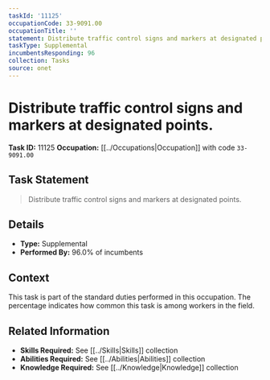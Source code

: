 ```yaml
---
taskId: '11125'
occupationCode: 33-9091.00
occupationTitle: ''
statement: Distribute traffic control signs and markers at designated points.
taskType: Supplemental
incumbentsResponding: 96
collection: Tasks
source: onet
---
```

# Distribute traffic control signs and markers at designated points.

**Task ID:** 11125
**Occupation:** [[../Occupations|Occupation]] with code `33-9091.00`

## Task Statement

> Distribute traffic control signs and markers at designated points.

## Details

- **Type:** Supplemental
- **Performed By:** 96.0% of incumbents

## Context

This task is part of the standard duties performed in this occupation. The percentage indicates how common this task is among workers in the field.

## Related Information

- **Skills Required:** See [[../Skills|Skills]] collection
- **Abilities Required:** See [[../Abilities|Abilities]] collection
- **Knowledge Required:** See [[../Knowledge|Knowledge]] collection
